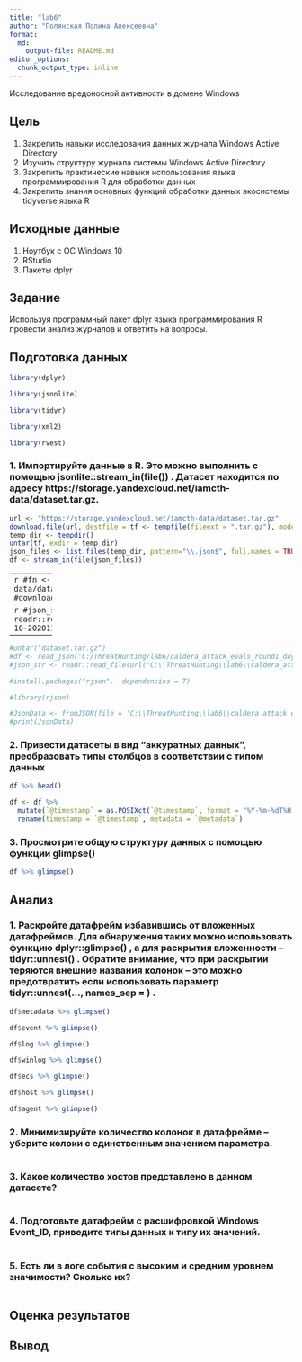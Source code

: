 ```yaml
---
title: "lab6"
author: "Полянская Полина Алексеевна"
format:   
  md:
    output-file: README.md
editor_options: 
  chunk_output_type: inline
---
```


Исследование вредоносной активности в домене
Windows

## Цель

1. Закрепить навыки исследования данных журнала Windows Active Directory
2. Изучить структуру журнала системы Windows Active Directory
3. Закрепить практические навыки использования языка программирования R для
обработки данных
4. Закрепить знания основных функций обработки данных экосистемы tidyverse
языка R


## Исходные данные

1.  Ноутбук с ОС Windows 10
2.  RStudio
3.  Пакеты dplyr

## Задание

Используя программный пакет dplyr языка
программирования R провести анализ журналов и
ответить на вопросы.

## Подготовка данных

```r
library(dplyr)
```
```r
library(jsonlite)
```
```r
library(tidyr)
```
```r
library(xml2)
```
```r
library(rvest)
```

### 1. Импортируйте данные в R. Это можно выполнить с помощью jsonlite::stream_in(file()) . Датасет находится по адресу https://storage.yandexcloud.net/iamcth-data/dataset.tar.gz.

```r
url <- "https://storage.yandexcloud.net/iamcth-data/dataset.tar.gz"
download.file(url, destfile = tf <- tempfile(fileext = ".tar.gz"), mode = "wb")
temp_dir <- tempdir()
untar(tf, exdir = temp_dir)
json_files <- list.files(temp_dir, pattern="\\.json$", full.names = TRUE, recursive = TRUE)
df <- stream_in(file(json_files))
```







----------
```r
#fn <- "https://storage.yandexcloud.net/iamcth-data/dataset.tar.gz"
#download.file(fn,destfile="tmp.tar.gz")
```
```r
#untar("tmp.tar.gz")
```

```r
#json_str <- readr::read_file("caldera_attack_evals_round1_day1_2019-10-20201108.json")
```
```r
#my_df <- jsonlite::fromJSON(json_str)
```
-----------------


```r
#untar("dataset.tar.gz")
#df <- read_json('C:/ThreatHunting/lab6/caldera_attack_evals_round1_day1_2019-10-20201108.json')
#json_str <- readr::read_file(url("C:\\ThreatHunting\\lab6\\caldera_attack_evals_round1_day1_2019-10-20201108.json"))
```
```r
#install.packages("rjson",  dependencies = T)
```
```r
#library(rjson)
```
```r
#JsonData <- fromJSON(file = 'C:\\ThreatHunting\\lab6\\caldera_attack_evals_round1_day1_2019-10-20201108.json')
#print(JsonData)
```


### 2. Привести датасеты в вид “аккуратных данных”, преобразовать типы столбцов в соответствии с типом данных
```r
df %>% head()
```

```r
df <- df %>%
  mutate(`@timestamp` = as.POSIXct(`@timestamp`, format = "%Y-%m-%dT%H:%M:%OSZ", tz = "UTC")) %>%
  rename(timestamp = `@timestamp`, metadata = `@metadata`)
```

### 3. Просмотрите общую структуру данных с помощью функции glimpse()
```r
df %>% glimpse()
```

## Анализ

### 1. Раскройте датафрейм избавившись от вложенных датафреймов. Для обнаружения таких можно использовать функцию dplyr::glimpse() , а для раскрытия вложенности – tidyr::unnest() . Обратите внимание, что при раскрытии теряются внешние названия колонок – это можно предотвратить если использовать параметр tidyr::unnest(..., names_sep = ) .
```r
df$metadata %>% glimpse()
```
```r
df$event %>% glimpse()
```
```r
df$log %>% glimpse()
```

```r
df$winlog %>% glimpse()
```

```r
df$ecs %>% glimpse()
```

```r
df$host %>% glimpse()
```

```r
df$agent %>% glimpse()
```

### 2. Минимизируйте количество колонок в датафрейме – уберите колоки с единственным значением параметра.
```r

```

### 3. Какое количество хостов представлено в данном датасете?
```r

```

### 4. Подготовьте датафрейм с расшифровкой Windows Event_ID, приведите типы данных к типу их значений.
```r

```

### 5. Есть ли в логе события с высоким и средним уровнем значимости? Сколько их?
```r

```

## Оценка результатов



## Вывод


